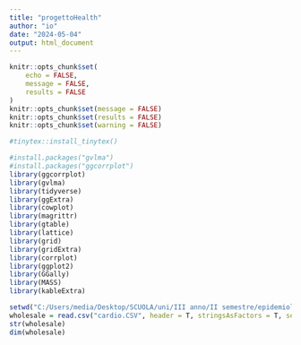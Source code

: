 ---
title: "progettoHealth"
author: "io"
date: "2024-05-04"
output: html_document
---

```{r setup, include = FALSE}
knitr::opts_chunk$set(
	echo = FALSE,
	message = FALSE,
	results = FALSE
)
knitr::opts_chunk$set(message = FALSE)
knitr::opts_chunk$set(results = FALSE)
knitr::opts_chunk$set(warning = FALSE)
```


```{r tinytex, echo = FALSE, message = FALSE, results = FALSE}
#tinytex::install_tinytex()
```


```{r lib, echo = FALSE, message = FALSE, results = FALSE}
#install.packages("gvlma")
#install.packages("ggcorrplot")
library(ggcorrplot)
library(gvlma)
library(tidyverse)
library(ggExtra)
library(cowplot)
library(magrittr)
library(gtable)
library(lattice)
library(grid)
library(gridExtra)
library(corrplot)
library(ggplot2)
library(GGally)
library(MASS)
library(kableExtra)
```


```{r load, echo = FALSE, results = FALSE, message = FALSE}
setwd("C:/Users/media/Desktop/SCUOLA/uni/III anno/II semestre/epidemiology/progetto")
wholesale = read.csv("cardio.CSV", header = T, stringsAsFactors = T, sep = ";")
str(wholesale)
dim(wholesale)
```

